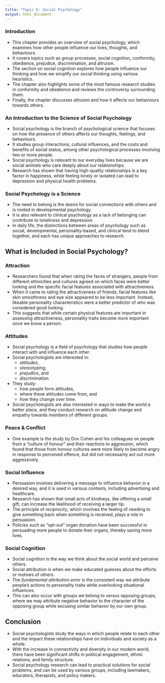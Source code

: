 ```yaml
---
title: "Topic 5: Social Psychology"
output: html_document
---
```


### Introduction

- This chapter provides an overview of social psychology, which examines how other people influence our lives, thoughts, and behaviours.
- It covers topics such as group processes, social cognition, conformity, obedience, prejudice, discrimination, and altruism.
- The section on social cognition explores how people influence our thinking and how we simplify our social thinking using various heuristics.
- The chapter also highlights some of the most famous research studies in conformity and obedience and reviews the controversy surrounding them.
- Finally, the chapter discusses altruism and how it affects our behaviours towards others.

### An Introduction to the Science of Social Psychology

- Social psychology is the branch of psychological science that focuses on how the presence of others affects our thoughts, feelings, and behaviours.
- It studies group interactions, cultural influences, and the costs and benefits of social status, among other psychological processes involving two or more people.
- Social psychology is relevant to our everyday lives because we are social animals who care deeply about our relationships.
- Research has shown that having high-quality relationships is a key factor in happiness, while feeling lonely or isolated can lead to depression and physical health problems.

### Social Psychology is a Science

- The need to belong is the desire for social connections with others and is rooted in developmental psychology.
- It is also relevant to clinical psychology as a lack of belonging can contribute to loneliness and depression.
- In daily life, the distinctions between areas of psychology such as social, developmental, personality-based, and clinical tend to blend together, and each has unique approaches to research.

## What is Included in Social Psychology? {.tabset}

### Attraction

- Researchers found that when rating the faces of strangers, people from different ethnicities and cultures agreed on which faces were better looking and the specific facial features associated with attractiveness.
- When it came to rating the attractiveness of friends, facial features like skin smoothness and eye size appeared to be less important. Instead, likeable personality characteristics were a better predictor of who was considered good looking.
- This suggests that while certain physical features are important in assessing attractiveness, personality traits become more important once we know a person.

### Attitudes

- Social psychology is a field of psychology that studies how people interact with and influence each other.
- Social psychologists are interested in:
  - *attitudes*,
  - *stereotyping*,
  - *prejudice*, and
  - *discrimination.*
- They study:
  - how people form attitudes,
  - where these attitudes come from, and
  - how they change over time.
- Social psychologists are also interested in ways to make the world a better place, and they conduct research on attitude change and empathy towards members of different groups.

### Peace & Conflict

- One example is the study by Dov Cohen and his colleagues on people from a "culture of honour" and their reactions to aggression, which found that those from honour cultures were more likely to become angry in response to perceived offence, but did not necessarily act out more aggressively.

### Social Influence

- Persuasion involves delivering a message to influence behavior in a desired way, and it is used in various contexts, including advertising and healthcare.
- Research has shown that small acts of kindness, like offering a small gift, can increase the likelihood of receiving a larger tip.
- The principle of *reciprocity*, which involves the feeling of needing to give something back when something is received, plays a role in persuasion.
- Policies such as "opt-out" organ donation have been successful in persuading more people to donate their organs, thereby saving more lives.

### Social Cognition {-}

- Social cognition is the way we think about the social world and perceive others.
- Social attribution is when we make educated guesses about the efforts or motives of others.
- The *fundamental attribution error* is the consistent way we attribute people's actions to personality traits while overlooking situational influences.
- This can also occur with groups we belong to versus opposing groups, where we may attribute negative behavior to the character of the opposing group while excusing similar behavior by our own group.

## Conclusion

- Social psychologists study the ways in which people relate to each other and the impact these relationships have on individuals and society as a whole.
- With the increase in connectivity and diversity in our modern world, there have been significant shifts in political engagement, ethnic relations, and family structure.
- Social psychology research can lead to practical solutions for social problems, and can be used by various groups, including lawmakers, educators, therapists, and policy makers.